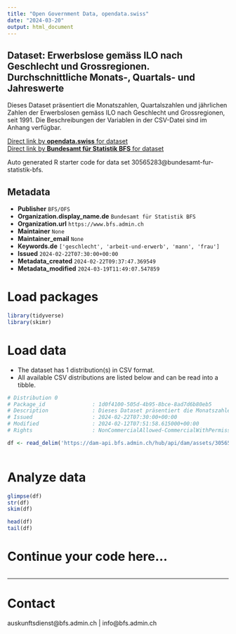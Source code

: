```yaml
---
title: "Open Government Data, opendata.swiss"
date: "2024-03-20"
output: html_document
---
```


## Dataset: Erwerbslose gemäss ILO nach Geschlecht und Grossregionen. Durchschnittliche Monats-, Quartals- und Jahreswerte

Dieses Dataset präsentiert die Monatszahlen, Quartalszahlen und jährlichen Zahlen der Erwerbslosen gemäss ILO nach Geschlecht und Grossregionen, seit 1991. Die Beschreibungen der Variablen in der CSV-Datei sind im Anhang verfügbar.

[Direct link by **opendata.swiss** for dataset](https://opendata.swiss/de/dataset/erwerbslose-gemass-ilo-nach-geschlecht-und-grossregionen-durchschnittliche-monats-quartals-und-12)<br>
[Direct link by **Bundesamt für Statistik BFS** for dataset](https://www.bfs.admin.ch/asset/de/ts-x-03.03.01.02)

Auto generated R starter code for data set 30565283@bundesamt-fur-statistik-bfs.

## Metadata

- **Publisher** `BFS/OFS`
- **Organization.display_name.de** `Bundesamt für Statistik BFS`
- **Organization.url** `https://www.bfs.admin.ch`
- **Maintainer** `None`
- **Maintainer_email** `None`
- **Keywords.de** `['geschlecht', 'arbeit-und-erwerb', 'mann', 'frau']`
- **Issued** `2024-02-22T07:30:00+00:00`
- **Metadata_created** `2024-02-22T09:37:47.369549`
- **Metadata_modified** `2024-03-19T11:49:07.547859`


# Load packages

```r

library(tidyverse)
library(skimr)

```

# Load data

-   The dataset has 1 distribution(s) in CSV format.
-   All available CSV distributions are listed below and can be read into a tibble.

```r

# Distribution 0
# Package_id               : 1d0f4100-505d-4b95-8bce-8ad7d6b80eb5
# Description              : Dieses Dataset präsentiert die Monatszahlen, Quartalszahlen und jährlichen Zahlen der Erwerbslosen gemäss ILO nach Geschlecht und Grossregionen, seit 1991. Die Beschreibungen der Variablen in der CSV-Datei sind im Anhang verfügbar.
# Issued                   : 2024-02-22T07:30:00+00:00
# Modified                 : 2024-02-12T07:51:58.615000+00:00
# Rights                   : NonCommercialAllowed-CommercialWithPermission-ReferenceRequired

df <- read_delim('https://dam-api.bfs.admin.ch/hub/api/dam/assets/30565294/master')



```

# Analyze data

```r

glimpse(df)
str(df)
skim(df)

head(df)
tail(df)

```

# Continue your code here...

```r

```

------------------------------------------------------------------------

# Contact

auskunftsdienst@bfs.admin.ch | info@bfs.admin.ch
